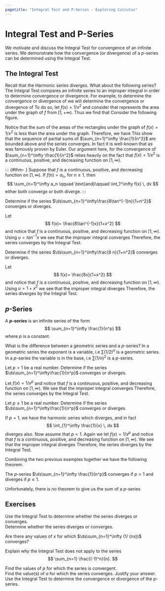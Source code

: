 ```yaml
---
pagetitle: "Integral Test and P-Series - Exploring Calculus"
---
```

# Integral Test and P-Series

We motivate and discuss the Integral Test for convergence of an infinite series. We demonstrate how the convergence (or divergence) of a $p$-series can be determined using the Integral Test.


## The Integral Test

Recall that the Harmonic series 
\begin{equation}
\label{harmonicseries}
\sum_{n=1}^\infty \frac{1}{n}
= \frac{1}{1}+  \frac{1}{2}  + \frac{1}{3} + \frac{1}{4} + \cdots 
\end{equation}
diverges. 
What about the following series? 
\begin{equation}
\label{ptwoseries}
\sum_{n=1}^\infty \frac{1}{n^2}
= \frac{1}{1^2}+  \frac{1}{2^2}  + \frac{1}{3^2} + \frac{1}{4^2} + \cdots 
\end{equation}
The Integral Test compares an infinite series to an improper integral in order to determine convergence or divergence.
For example, to determine the convergence or divergence of 
\eqref{ptwoseries} we will determine the convergence or divergence of 
\begin{equation}
\label{ptwoint}
\int_{1}^\infty \frac{1}{x^2}\, dx.
\end{equation}
To do so, let $f(x)=1/x^2$ and consider that \eqref{ptwoint} represents the area under the graph of $f$ from $[1,+\infty)$. 
Thus we find that 
\begin{align*}
\int_{1}^\infty \frac{1}{x^2}\, dx 
= \lim_{b\to +\infty} \left. - \frac{1}{x}\right|_1^b 
= \lim_{b\to +\infty} \left(-\frac{1}{b} + 1\right) 
= 1.
\end{align*}
Consider the following figure.
\begin{figure}[h]
\centering
\includegraphics[width=230pt]{_includes/the-integral-test-and-p-series-1.pdf}
\end{figure}
Notice that the sum of the areas of the rectangles under the graph of $f(x)=1/x^2$ is less than the area under the graph.
Therefore, we have
\begin{align*}
s_n & = \frac{1}{1^2}+  \frac{1}{2^2}  + \frac{1}{3^2} + \frac{1}{4^2} + \cdots +\frac{1}{n^2} \\
& = f(1) + f(2) + f(3) + f(4) + \cdots + f(n) \\
& < f(1) + \int_1^\infty \frac{1}{x^2} \, dx \\
& =1 + 1 = 2. 
\end{align*}
This show that the sequence of partial sums of $\sum_{n=1}^\infty \frac{1}{n^2}$ are bounded above and the series converges. 
In fact it is well-known that 
\begin{equation}
\sum_{n=1}^\infty \frac{1}{n^2} = \frac{\pi^2}{6}
\end{equation}
as was famously proven by Euler. 
Our argument here, for the convergence of $\sum_{n=1}^\infty \frac{1}{n^2}$ relies heavily on the fact that $f(x)=1/x^2$ is a continuous, positive, and decreasing function on $[1,\infty)$.

::: {#thm- } \label{Integral Test}
Suppose that $f$ is a continuous, positive, and decreasing function on $[1,\infty)$. 
If $f(n)=a_n$, for $n\geq 1$, then 
$$
\sum_{n=1}^\infty a_n 
\qquad \text{and}\qquad
\int_1^\infty f(x) \, dx
$$
either both converge or both diverge.
::: 

::: {#exm- } 
Determine if the series $\ds\sum_{n=1}^\infty\frac{8\tan^{-1}n}{1+n^2}$ converges or diverges. 
::: 

::: {.solution }
Let
$$
f(x)= \frac{8\tan^{-1}x}{1+x^2}
$$ 
and notice that $f$ is a continuous, positive, and decreasing function on $[1,\infty)$. 
Using $u= tan^{-1} x$ we see that the improper integral converges 
\begin{align*}
\int_{1}^\infty \frac{8\tan^{-1}x}{1+x^2}\, dx 
& = \int_{\pi/4}^{\pi/2} 8 u \, du 
= 4\left(\frac{\pi^2}{4}-\frac{\pi^2}{16}\right)
= \frac{3\pi^2}{4}.
\end{align*}
Therefore, the series converges by the Integral Test. 
::: 

::: {#exm- } 
Determine if the series $\ds\sum_{n=1}^\infty\frac{8 n}{1+n^2}$ converges or diverges. 
::: 

::: {.solution }
Let
$$
f(x)= \frac{8x}{1+x^2}
$$ 
and notice that $f$ is a continuous, positive, and decreasing function on $[1,\infty)$. 
Using $u= 1+x^2$ we see that the improper integral diverges 
\begin{align*}
\int_{1}^\infty \frac{8 x}{1+x^2} \, dx 
& = 4 \int_{2}^{+\infty} \frac{1}{u} \, du 
= 4 \lim_{b \to \infty} \left.\ln u\right|_2^b
= +\infty.
\end{align*}
Therefore, the series diverges by the Integral Test. 
::: 




## $p$-Series

::: {#def- } 
A \index{$p$-series} **$p$-series**  is an infinite series of the form
$$
\sum_{n=1}^\infty \frac{1}{n^p}
$$
where $p$ is a constant. 
::: 

What is the difference between a geometric series and a $p$-series?
In a geometric series the exponent is a variable, i.e $\sum (1/2)^n$ is a geometric series. 
In a $p$-series the variable is in the base, i.e $\sum (1/n)^2$ is a $p$-series.

::: {#exm- } 
Let $p>1$ be a real number. 
Determine if the series $\ds\sum_{n=1}^\infty\frac{1}{n^p}$ converges or diverges. 
::: 

::: {.solution }
Let $f(x)= 1/x^p$  and notice that $f$ is a continuous, positive, and decreasing function on $[1,\infty)$. 
We see that the improper integral converges 
\begin{align*}
\int_{1}^\infty \frac{1}{x^p} \, dx 
& = \lim_{b\to +\infty}\left. \frac{x^{1-p}}{1-p} \right|_{1}^b
= \lim_{b\to +\infty}\left(\frac{1}{1-p}(b^{1-p}-1)\right)
= \frac{1}{1-p}.
\end{align*}
Therefore, the series converges by the Integral Test. 
::: 

::: {#exm- } 
Let $p\leq1$ be a real number. 
Determine if the series $\ds\sum_{n=1}^\infty\frac{1}{n^p}$ converges or diverges. 
::: 

::: {.solution }
If $p=1$, we have the harmonic series which diverges, and in fact 
$$
\int_{1}^\infty \frac{1}{x} \, dx 
$$ 
diverges also. 
Now assume that $p<1$. 
Again we let $f(x)= 1/x^p$ and notice that $f$ is a continuous, positive, and decreasing function on $[1,\infty)$. 
We see that the improper integral diverges 
\begin{align*}
\int_{1}^\infty \frac{1}{x^p} \, dx 
& = \lim_{b\to +\infty}\left. \frac{x^{1-p}}{1-p} \right|_{1}^b
= \lim_{b\to +\infty}\left(\frac{1}{1-p}(b^{1-p}-1)\right)
= +\infty.
\end{align*}
Therefore, the series diverges by the Integral Test. 
::: 

Combining the two previous examples together we have the following theorem. 


::: {#thm- } 
The $p$-series $\ds\sum_{n=1}^\infty \frac{1}{n^p}$ converges if $p>1$ and diverges if $p\leq 1$.
::: 

Unfortunately, there is no theorem to give us the sum of a $p$-series 



## Exercises

::: {#exr- } 
Use the Integral Test to determine whether the series diverges or converges.  
\begin{multicols}{3}
 - $\ds\sum_{n=1}^\infty \frac{1}{n^2+1}$
- $\ds\sum_{n=1}^\infty \frac{\ln n}{n}$
- $\ds\sum_{n=1}^\infty \frac{n+2}{n+1}$
 
\end{multicols}
::: 


::: {#exr- } 
Determine whether the series diverges or converges.  
\begin{multicols}{3}
 - $\ds\sum_{n=1}^\infty \frac{1}{n^2}$
- $\ds\sum_{n=1}^\infty \frac{1}{10^n}$
- $\ds\sum_{n=1}^\infty \frac{3}{\sqrt{n}}$
- $\ds\sum_{n=1}^\infty \frac{1}{\sqrt{n}}$
- $\ds\sum_{n=1}^\infty n^{-1.001}$
- $\ds\sum_{n=1}^\infty \frac{3n+2}{n(n+1)}$
- $\ds\sum_{n=1}^\infty \frac{n^2}{e^n}$
- $\ds\sum_{n=2}^\infty \frac{\ln n}{n}$
- $\ds\sum_{n=3}^\infty \frac{(1/n)}{(\ln n) \sqrt{\ln^2 n-1}}$
- $\ds\sum_{n=1}^\infty \frac{1}{n(1+\ln^2 n)}$
- $\ds\sum_{n=1}^\infty \frac{n}{n^4+1}$
- $\ds\sum_{n=1}^\infty\frac{1}{n^3 +n}$
 
\end{multicols}
::: 


::: {#exr- } 
Are there any values of $x$ for which $\ds\sum_{n=1}^\infty (1/ (nx))$ converges? 
::: 

::: {#exr- } 
Explain why the Integral Test does not apply to the series 
$$
\sum_{n=1} \frac{(-1)^n}{n}.
$$
::: 

::: {#exr- } 
Find the values of $p$ for which the series is convergent.
\begin{multicols}{3}
 - $\ds\sum_{n=2}^\infty \frac{1}{n (\ln n)^p}$
- $\ds\sum_{n=1}^\infty \frac{\ln n}{n^p}$
- $\ds\sum_{n=1}^\infty n (1+n^2)^p$
 
\end{multicols}
::: 


::: {#exr- } 
Find the value(s) of $a$ for which the series converges. 
Justify your answer. 
\begin{multicols}{2}
 - $\ds\sum_{n=1}^\infty \left(\frac{a}{n} -\frac{1}{n+1}\right)$
- $\ds\sum_{n=1}^\infty \left(\frac{a}{n+1} - \frac{1}{n+2}\right)$
 
\end{multicols}
::: 


::: {#exr- } 
Use the Integral Test to determine the convergence or divergence of the $p$-series.
\begin{multicols}{3}
 - $\ds\sum_{n=1}^\infty \frac{1}{n^{1/2}}$
- $\ds\sum_{n=1}^\infty \frac{1}{n^5}$
- $\ds\sum_{n=1}^\infty \frac{1}{\sqrt[5]{n}}$
- $\ds\sum_{n=3}^\infty \frac{1}{(n-2)^4}$
- $\ds\sum_{n=1}^\infty \frac{3}{n^{5/3}}$
- $\ds\sum_{n=1}^\infty \frac{1}{\sqrt[3]{27k^2}}$
 
\end{multicols}
::: 


